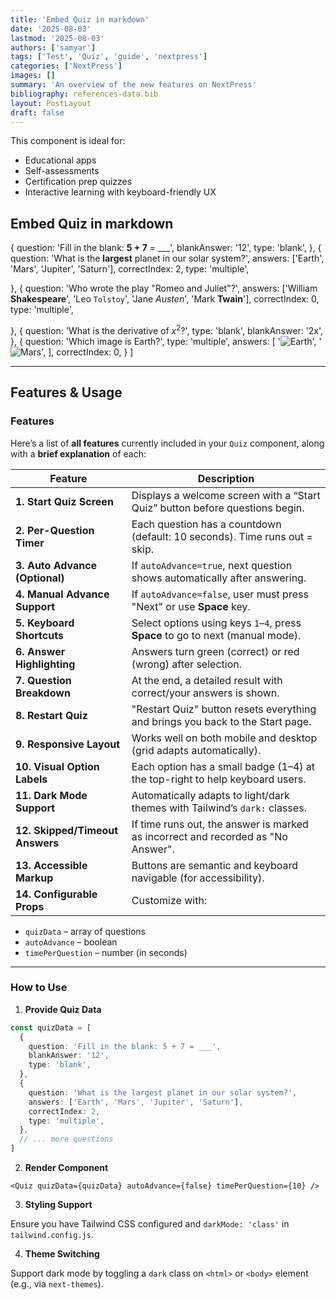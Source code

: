 ```yaml
---
title: 'Embed Quiz in markdown'
date: '2025-08-03'
lastmod: '2025-08-03'
authors: ['samyar']
tags: ['Test', 'Quiz', 'guide', 'nextpress']
categories: ['NextPress']
images: []
summary: 'An overview of the new features on NextPress'
bibliography: references-data.bib
layout: PostLayout
draft: false
---
```


This component is ideal for:

- Educational apps
- Self-assessments
- Certification prep quizzes
- Interactive learning with keyboard-friendly UX

## Embed Quiz in markdown

  {
    question: 'Fill in the blank: **5 + 7** = ___',
    blankAnswer: '12',
    type: 'blank',
  },
  {
    question: 'What is the **largest** planet in our solar system?',
    answers: ['Earth', 'Mars', 'Jupiter', 'Saturn'],
    correctIndex: 2,
    type: 'multiple',

},
{
question: 'Who wrote the play "Romeo and Juliet"?',
answers: ['William **Shakespeare**', 'Leo `Tolstoy`', 'Jane *Austen*', 'Mark __Twain__'],
correctIndex: 0,
type: 'multiple',

},
{
question: 'What is the derivative of $x^2$?',
type: 'blank',
blankAnswer: '2x',
},
{
question: 'Which image is Earth?',
type: 'multiple',
answers: [
'![Earth](https://upload.wikimedia.org/wikipedia/commons/9/97/The_Earth_seen_from_Apollo_17.jpg)',
'![Mars](https://upload.wikimedia.org/wikipedia/commons/0/02/OSIRIS_Mars_true_color.jpg)',
],
correctIndex: 0,
}
]

<Quiz quizData={quizData} autoAdvance={false} />

---

## Features & Usage

### Features

Here’s a list of **all features** currently included in your `Quiz` component, along with a **brief explanation** of each:

| **Feature**                     | **Description**                                                                  |
| ------------------------------- | -------------------------------------------------------------------------------- |
| **1. Start Quiz Screen**        | Displays a welcome screen with a “Start Quiz” button before questions begin.     |
| **2. Per-Question Timer**       | Each question has a countdown (default: 10 seconds). Time runs out = skip.       |
| **3. Auto Advance (Optional)**  | If `autoAdvance=true`, next question shows automatically after answering.        |
| **4. Manual Advance Support**   | If `autoAdvance=false`, user must press "Next" or use **Space** key.             |
| **5. Keyboard Shortcuts**       | Select options using keys `1`–`4`, press **Space** to go to next (manual mode).  |
| **6. Answer Highlighting**      | Answers turn green (correct) or red (wrong) after selection.                     |
| **7. Question Breakdown**       | At the end, a detailed result with correct/your answers is shown.                |
| **8. Restart Quiz**             | "Restart Quiz" button resets everything and brings you back to the Start page.   |
| **9. Responsive Layout**        | Works well on both mobile and desktop (grid adapts automatically).               |
| **10. Visual Option Labels**    | Each option has a small badge (1–4) at the top-right to help keyboard users.     |
| **11. Dark Mode Support**       | Automatically adapts to light/dark themes with Tailwind’s `dark:` classes.       |
| **12. Skipped/Timeout Answers** | If time runs out, the answer is marked as incorrect and recorded as "No Answer". |
| **13. Accessible Markup**       | Buttons are semantic and keyboard navigable (for accessibility).                 |
| **14. Configurable Props**      | Customize with:                                                                  |

- `quizData` – array of questions
- `autoAdvance` – boolean
- `timePerQuestion` – number (in seconds)

---

### How to Use

1. **Provide Quiz Data**

```ts
const quizData = [
  {
    question: 'Fill in the blank: 5 + 7 = ___',
    blankAnswer: '12',
    type: 'blank',
  },
  {
    question: 'What is the largest planet in our solar system?',
    answers: ['Earth', 'Mars', 'Jupiter', 'Saturn'],
    correctIndex: 2,
    type: 'multiple',
  },
  // ... more questions
]
```

2. **Render Component**

```tsx
<Quiz quizData={quizData} autoAdvance={false} timePerQuestion={10} />
```

3. **Styling Support**

Ensure you have Tailwind CSS configured and `darkMode: 'class'` in `tailwind.config.js`.

4. **Theme Switching**

Support dark mode by toggling a `dark` class on `<html>` or `<body>` element (e.g., via `next-themes`).
